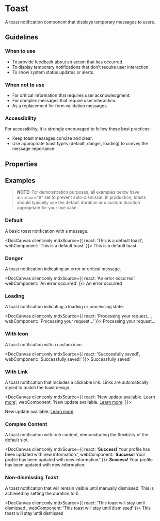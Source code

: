 
# Toast

A toast notification component that displays temporary messages to users.

## Guidelines

### When to use

- To provide feedback about an action that has occurred.
- To display temporary notifications that don't require user interaction.
- To show system status updates or alerts.

### When not to use

- For critical information that requires user acknowledgment.
- For complex messages that require user interaction.
- As a replacement for form validation messages.

### Accessibility

For accessibility, it is strongly encouraged to follow these best practices:

- Keep toast messages concise and clear.
- Use appropriate toast types (default, danger, loading) to convey the message importance.

## Properties

<DocArgsTable componentName="pds-toast" docSource={components} />

## Examples

> **NOTE:** For demonstration purposes, all examples below have `duration="0"` set to prevent auto-dismissal. In production, toasts should typically use the default duration or a custom duration appropriate for your use case.

### Default

A basic toast notification with a message.

<DocCanvas client:only
  mdxSource={{
    react: '<PdsToast componentId="toast-default" duration={0}>This is a default toast</PdsToast>',
    webComponent: '<pds-toast component-id="toast-default" duration="0">This is a default toast</pds-toast>'
}}>
  <pds-toast component-id="toast-default" duration="0">This is a default toast</pds-toast>
</DocCanvas>

### Danger

A toast notification indicating an error or critical message.

<DocCanvas client:only
  mdxSource={{
    react: '<PdsToast componentId="toast-danger" duration={0} type="danger">An error occurred</PdsToast>',
    webComponent: '<pds-toast component-id="toast-danger" duration="0" type="danger">An error occurred</pds-toast>'
}}>
  <pds-toast component-id="toast-danger" duration="0" type="danger">An error occurred</pds-toast>
</DocCanvas>

### Loading

A toast notification indicating a loading or processing state.

<DocCanvas client:only
  mdxSource={{
    react: '<PdsToast componentId="toast-loading" duration={0} type="loading">Processing your request...</PdsToast>',
    webComponent: '<pds-toast component-id="toast-loading" duration="0" type="loading">Processing your request...</pds-toast>'
}}>
  <pds-toast component-id="toast-loading" duration="0" type="loading">Processing your request...</pds-toast>
</DocCanvas>

### With Icon

A toast notification with a custom icon.

<DocCanvas client:only
  mdxSource={{
    react: '<PdsToast componentId="toast-icon" duration={0} icon="check-circle-filled">Successfully saved!</PdsToast>',
    webComponent: '<pds-toast component-id="toast-icon" duration="0" icon="check-circle-filled">Successfully saved!</pds-toast>'
}}>
  <pds-toast component-id="toast-icon" duration="0" icon="check-circle-filled">Successfully saved!</pds-toast>
</DocCanvas>

### With Link

A toast notification that includes a clickable link. Links are automatically styled to match the toast design.

<DocCanvas client:only
  mdxSource={{
    react: '<PdsToast componentId="toast-link" duration={0}>New update available. <a href="#">Learn more</a></PdsToast>',
    webComponent: '<pds-toast component-id="toast-link" duration="0">New update available. <a href="#">Learn more</a></pds-toast>'
}}>
  <div style={{ width: '100%', maxWidth: '300px' }}>
  <pds-toast component-id="toast-link" duration="0">New update available. <a href="#">Learn more</a></pds-toast>
  </div>
</DocCanvas>

### Complex Content

A toast notification with rich content, demonstrating the flexibility of the default slot.

<DocCanvas client:only
  mdxSource={{
    react: '<PdsToast componentId="toast-complex" duration={0}><strong>Success!</strong> Your profile has been updated with new information.</PdsToast>',
    webComponent: '<pds-toast component-id="toast-complex" duration="0"><strong>Success!</strong> Your profile has been updated with new information.</pds-toast>'
}}>
  <pds-toast component-id="toast-complex" duration="0"><strong>Success!</strong> Your profile has been updated with new information.</pds-toast>
</DocCanvas>

### Non-dismissing Toast

A toast notification that will remain visible until manually dismissed. This is achieved by setting the duration to 0.

<DocCanvas client:only
  mdxSource={{
    react: '<PdsToast componentId="toast-persistent" duration={0}>This toast will stay until dismissed</PdsToast>',
    webComponent: '<pds-toast component-id="toast-persistent" duration="0">This toast will stay until dismissed</pds-toast>'
}}>
  <pds-toast component-id="toast-persistent" duration="0">This toast will stay until dismissed</pds-toast>
</DocCanvas>
